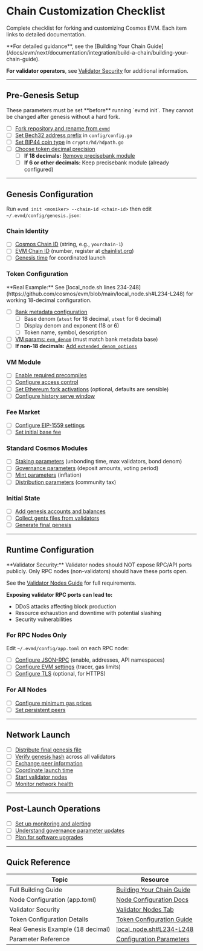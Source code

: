 # Chain Customization Checklist

Complete checklist for forking and customizing Cosmos EVM. Each item links to detailed documentation.

<Note>
**For detailed guidance**, see the [Building Your Chain Guide](/docs/evm/next/documentation/integration/build-a-chain/building-your-chain-guide).

**For validator operators**, see [Validator Security](/docs/evm/next/documentation/getting-started/node-configuration#validator-nodes) for additional information.

</Note>

---

## Pre-Genesis Setup

<Warning>
  These parameters must be set **before** running `evmd init`. They cannot be
  changed after genesis without a hard fork.
</Warning>

- [ ] [Fork repository and rename from `evmd`](/docs/evm/next/documentation/integration/build-a-chain/building-your-chain-guide#forking-and-initial-setup)
- [ ] [Set Bech32 address prefix](/docs/evm/next/documentation/integration/build-a-chain/building-your-chain-guide#bech32-address-prefix) in `config/config.go`
- [ ] [Set BIP44 coin type](/docs/evm/next/documentation/integration/build-a-chain/building-your-chain-guide#hd-wallet-configuration) in `crypto/hd/hdpath.go`
- [ ] [Choose token decimal precision](/docs/evm/next/documentation/integration/build-a-chain/building-your-chain-guide#token-economics-configuration)
  - [ ] **If 18 decimals:** [Remove precisebank module](/docs/evm/next/documentation/integration/build-a-chain/building-your-chain-guide#replacing-precisebank-with-standard-bank-module-18-decimal-chains)
  - [ ] **If 6 or other decimals:** Keep precisebank module (already configured)

---

## Genesis Configuration

Run `evmd init <moniker> --chain-id <chain-id>` then edit `~/.evmd/config/genesis.json`:

### Chain Identity

- [ ] [Cosmos Chain ID](/docs/evm/next/documentation/integration/build-a-chain/building-your-chain-guide#chain-ids) (string, e.g., `yourchain-1`)
- [ ] [EVM Chain ID](/docs/evm/next/documentation/integration/build-a-chain/building-your-chain-guide#chain-ids) (number, register at [chainlist.org](https://chainlist.org))
- [ ] [Genesis time](https://github.com/cosmos/evm/blob/main/local_node.sh#L210) for coordinated launch

### Token Configuration

<Tip>
  **Real Example:** See [local_node.sh lines
  234-248](https://github.com/cosmos/evm/blob/main/local_node.sh#L234-L248) for
  working 18-decimal configuration.
</Tip>

- [ ] [Bank metadata configuration](/docs/evm/next/documentation/integration/build-a-chain/building-your-chain-guide#token-economics-configuration)
  - [ ] Base denom (`atest` for 18 decimal, `utest` for 6 decimal)
  - [ ] Display denom and exponent (18 or 6)
  - [ ] Token name, symbol, description
- [ ] [VM params: `evm_denom`](/docs/evm/next/documentation/integration/build-a-chain/building-your-chain-guide#token-economics-configuration) (must match bank metadata base)
- [ ] **If non-18 decimals:** [Add `extended_denom_options`](/docs/evm/next/documentation/integration/build-a-chain/building-your-chain-guide#token-economics-configuration)

### VM Module

- [ ] [Enable required precompiles](/docs/evm/next/documentation/integration/build-a-chain/building-your-chain-guide#available-precompiles)
- [ ] [Configure access control](/docs/evm/next/documentation/integration/build-a-chain/building-your-chain-guide#access-control-configurations)
- [ ] [Set Ethereum fork activations](https://github.com/cosmos/evm/blob/main/x/vm/types/chain_config.go) (optional, defaults are sensible)
- [ ] [Configure history serve window](/docs/evm/next/documentation/integration/build-a-chain/building-your-chain-guide#vm-module-parameters)

### Fee Market

- [ ] [Configure EIP-1559 settings](/docs/evm/next/documentation/integration/build-a-chain/building-your-chain-guide#fee-market-configuration)
- [ ] [Set initial base fee](/docs/evm/next/documentation/integration/build-a-chain/building-your-chain-guide#fee-market-configuration)

### Standard Cosmos Modules

- [ ] [Staking parameters](/docs/evm/next/documentation/integration/build-a-chain/building-your-chain-guide#standard-cosmos-modules) (unbonding time, max validators, bond denom)
- [ ] [Governance parameters](/docs/evm/next/documentation/integration/build-a-chain/building-your-chain-guide#standard-cosmos-modules) (deposit amounts, voting period)
- [ ] [Mint parameters](/docs/evm/next/documentation/integration/build-a-chain/building-your-chain-guide#standard-cosmos-modules) (inflation)
- [ ] [Distribution parameters](/docs/evm/next/documentation/integration/build-a-chain/building-your-chain-guide#standard-cosmos-modules) (community tax)

### Initial State

- [ ] [Add genesis accounts and balances](/docs/evm/next/documentation/integration/build-a-chain/building-your-chain-guide#initial-token-distribution)
- [ ] [Collect gentx files from validators](/docs/evm/next/documentation/integration/build-a-chain/building-your-chain-guide#collecting-genesis-transactions)
- [ ] [Generate final genesis](/docs/evm/next/documentation/integration/build-a-chain/building-your-chain-guide#distributing-the-final-genesis)

---

## Runtime Configuration

<Warning id="validator-security-warning">
**Validator Security:** Validator nodes should NOT expose RPC/API ports publicly. Only RPC nodes (non-validators) should have these ports open.

See the [Validator Nodes Guide](/docs/evm/next/documentation/getting-started/node-configuration#validator-nodes) for full requirements.

**Exposing validator RPC ports can lead to:**

- DDoS attacks affecting block production
- Resource exhaustion and downtime with potential slashing
- Security vulnerabilities

</Warning>

### For RPC Nodes Only

Edit `~/.evmd/config/app.toml` on each RPC node:

- [ ] [Configure JSON-RPC](/docs/evm/next/documentation/getting-started/node-configuration#json-rpc) (enable, addresses, API namespaces)
- [ ] [Configure EVM settings](/docs/evm/next/documentation/getting-started/node-configuration#evm) (tracer, gas limits)
- [ ] [Configure TLS](/docs/evm/next/documentation/getting-started/node-configuration#tls) (optional, for HTTPS)

### For All Nodes

- [ ] [Configure minimum gas prices](/docs/evm/next/documentation/integration/build-a-chain/building-your-chain-guide#coordinated-network-launch)
- [ ] [Set persistent peers](/docs/evm/next/documentation/integration/build-a-chain/building-your-chain-guide#configure-persistent-peers)

---

## Network Launch

- [ ] [Distribute final genesis file](/docs/evm/next/documentation/integration/build-a-chain/building-your-chain-guide#distributing-the-final-genesis)
- [ ] [Verify genesis hash](/docs/evm/next/documentation/integration/build-a-chain/building-your-chain-guide#distributing-the-final-genesis) across all validators
- [ ] [Exchange peer information](/docs/evm/next/documentation/integration/build-a-chain/building-your-chain-guide#distributing-the-final-genesis)
- [ ] [Coordinate launch time](/docs/evm/next/documentation/integration/build-a-chain/building-your-chain-guide#launch-coordination)
- [ ] [Start validator nodes](/docs/evm/next/documentation/integration/build-a-chain/building-your-chain-guide#launch-coordination)
- [ ] [Monitor network health](/docs/evm/next/documentation/integration/build-a-chain/building-your-chain-guide#monitoring-network-health)

---

## Post-Launch Operations

- [ ] [Set up monitoring and alerting](/docs/evm/next/documentation/integration/build-a-chain/building-your-chain-guide#monitoring-network-health)
- [ ] [Understand governance parameter updates](/docs/evm/next/documentation/integration/build-a-chain/building-your-chain-guide#governance-parameter-updates)
- [ ] [Plan for software upgrades](/docs/evm/next/documentation/integration/build-a-chain/building-your-chain-guide#software-upgrades)

---

## Quick Reference

| Topic                             | Resource                                                                                                          |
| --------------------------------- | ----------------------------------------------------------------------------------------------------------------- |
| Full Building Guide               | [Building Your Chain Guide](/docs/evm/next/documentation/integration/build-a-chain/building-your-chain-guide) |
| Node Configuration (app.toml)     | [Node Configuration Docs](/docs/evm/next/documentation/getting-started/node-configuration)                        |
| Validator Security                | [Validator Nodes Tab](/docs/evm/next/documentation/getting-started/node-configuration#validator-nodes)            |
| Token Configuration Details       | [Token Configuration Guide](/docs/evm/next/documentation/integration/build-a-chain/token-configuration-guide)  |
| Real Genesis Example (18 decimal) | [local_node.sh#L234-L248](https://github.com/cosmos/evm/blob/main/local_node.sh#L234-L248)                        |
| Parameter Reference               | [Configuration Parameters](/docs/evm/next/documentation/integration/build-a-chain/configuration-parameters)    |
